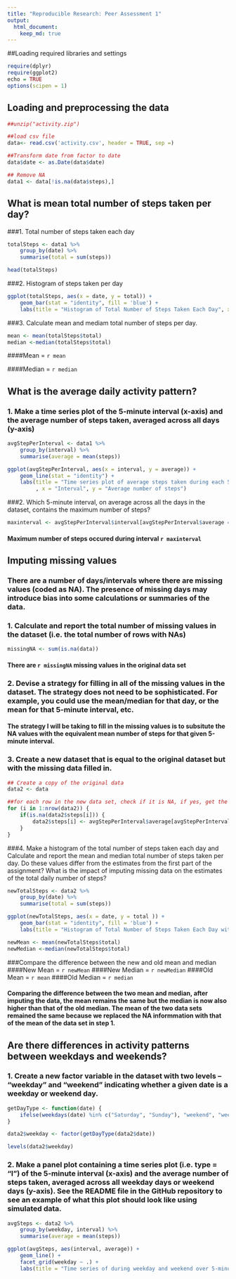 ```yaml
---
title: "Reproducible Research: Peer Assessment 1"
output: 
  html_document:
    keep_md: true
---
```


##Loading required libraries and settings
```r
require(dplyr)
require(ggplot2)
echo = TRUE
options(scipen = 1)
```
    
## Loading and preprocessing the data
    
```r
##unzip("activity.zip")

##load csv file
data<- read.csv('activity.csv', header = TRUE, sep =)

##Transform date from factor to date
data$date <- as.Date(data$date)

## Remove NA
data1 <- data[!is.na(data$steps),]
```

## What is mean total number of steps taken per day?

###1. Total number of steps taken each day
```r

totalSteps <- data1 %>%
    group_by(date) %>%
    summarise(total = sum(steps))

head(totalSteps)
```

###2. Histogram of steps taken per day
```r
ggplot(totalSteps, aes(x = date, y = total)) +  
    geom_bar(stat = "identity", fill = 'blue') +
    labs(title = "Histogram of Total Number of Steps Taken Each Day", x = "Date", y = "Total number of steps")
```

###3. Calculate mean and mediam total number of steps per day.
```r
mean <- mean(totalSteps$total)
median <-median(totalSteps$total)
```
####Mean = `r mean`

####Median = `r median`
    
    
## What is the average daily activity pattern?
### 1. Make a time series plot of the 5-minute interval (x-axis) and the average number of steps taken, averaged across all days (y-axis)
```r
avgStepPerInterval <- data1 %>%
    group_by(interval) %>%
    summarise(average = mean(steps))

ggplot(avgStepPerInterval, aes(x = interval, y = average)) +
    geom_line(stat = "identity") + 
    labs(title = "Time series plot of average steps taken during each 5-minute interval"
         , x = "Interval", y = "Average number of steps")
```

###2. Which 5-minute interval, on average across all the days in the dataset, contains the maximum number of steps?
```r
maxinterval <- avgStepPerInterval$interval[avgStepPerInterval$average == max(avgStepPerInterval$average)]

```
#### Maximum number of steps occured during interval `r maxinterval`

## Imputing missing values
### There are a number of days/intervals where there are missing values (coded as NA). The presence of missing days may introduce bias into some calculations or summaries of the data.

### 1. Calculate and report the total number of missing values in the dataset (i.e. the total number of rows with NAs)

```r
missingNA <- sum(is.na(data))
```
#### There are `r missingNA` missing values in the original data set

### 2. Devise a strategy for filling in all of the missing values in the dataset. The strategy does not need to be sophisticated. For example, you could use the mean/median for that day, or the mean for that 5-minute interval, etc.

####  The strategy I will be taking to fill in the missing values is to subsitute the NA values with the equivalent mean number of steps for that given 5-minute interval.

### 3. Create a new dataset that is equal to the original dataset but with the missing data filled in.

```r
## Create a copy of the original data  
data2 <- data

##for each row in the new data set, check if it is NA, if yes, get the corresponding entry from the average step for that interval
for (i in 1:nrow(data2)) {
    if(is.na(data2$steps[i])) {
        data2$steps[i] <- avgStepPerInterval$average[avgStepPerInterval$interval==data2$interval[i]]
    }
}

```
###4. Make a histogram of the total number of steps taken each day and Calculate and report the mean and median total number of steps taken per day. Do these values differ from the estimates from the first part of the assignment? What is the impact of imputing missing data on the estimates of the total daily number of steps?
```r
newTotalSteps <- data2 %>%
    group_by(date) %>%
    summarise(total = sum(steps))

ggplot(newTotalSteps, aes(x = date, y = total )) +
    geom_bar(stat = "identity", fill = 'blue') +
    labs(title = "Histogram of Total Number of Steps Taken Each Day with new data set", x = "Date", y = "Total number of steps")
```

```r
newMean <- mean(newTotalSteps$total)
newMedian <-median(newTotalSteps$total)
```
###Compare the difference between the new and old mean and median
####New Mean = `r newMean`
####New Median = `r newMedian`
####Old Mean = `r mean`
####Old Median = `r median`

#### Comparing the difference between the two mean and median, after imputing the data, the mean remains the same but the median is now also higher than that of the old median. The mean of the two data sets remained the same because we replaced the NA informmation with that of the mean of the data set in step 1.

## Are there differences in activity patterns between weekdays and weekends?
### 1. Create a new factor variable in the dataset with two levels – “weekday” and “weekend” indicating whether a given date is a weekday or weekend day.

```r
getDayType <- function(date) {
    ifelse(weekdays(date) %in% c("Saturday", "Sunday"), "weekend", "weekday")
}

data2$weekday <- factor(getDayType(data2$date))

levels(data2$weekday)
```

### 2. Make a panel plot containing a time series plot (i.e. type = "l") of the 5-minute interval (x-axis) and the average number of steps taken, averaged across all weekday days or weekend days (y-axis). See the README file in the GitHub repository to see an example of what this plot should look like using simulated data.

```r
avgSteps <- data2 %>%
    group_by(weekday, interval) %>%
    summarise(average = mean(steps))

ggplot(avgSteps, aes(interval, average)) + 
    geom_line() + 
    facet_grid(weekday ~ .) +
    labs(title = "Time series of during weekday and weekend over 5-minute intervals", x = "5-minute Interval", y = "Average number of steps")

```